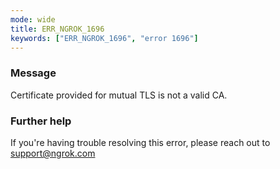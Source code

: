 ```yaml
---
mode: wide
title: ERR_NGROK_1696
keywords: ["ERR_NGROK_1696", "error 1696"]
---
```



### Message

Certificate provided for mutual TLS is not a valid CA.

<ErrorDetails />

### Further help

If you're having trouble resolving this error, please reach out to [support@ngrok.com](mailto:support@ngrok.com?subject=Help%20with%20ERR_NGROK_1696)

